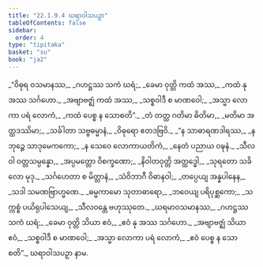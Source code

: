 ```yaml
---
title: "22.1.9.4 ဃရာဝါသပဉှာ"
tableOfContents: false
sidebar:
  order: 4
type: "tipitaka"
basket: "su"
book: "ja2"
---
```



<DynamicBreadcrumb />

<Division number="1449" book="ja2">

<Paragraph number="2786" type="verses" book="ja2">
_“ဝိဓုရ ဝသမာနဿ,_  
_ဂဟဋ္ဌဿ သကံ ဃရံ;_  
_ခေမာ ဝုတ္တိ ကထံ အဿ,_  
_ကထံ နု အဿ သင်္ဂဟော._  

</Paragraph>

</Division>
<Division number="1450" book="ja2">

<Paragraph number="2787" type="verses" book="ja2">
_အဗျာဗဇ္ဈံ ကထံ အဿ,_  
_သစ္စဝါဒီ စ မာဏဝေါ;_  
_အသ္မာ လောကာ ပရံ လောကံ,_  
_ကထံ ပေစ္စ န သောစတိ”._  

</Paragraph>

</Division>
<Division number="1451" book="ja2">

<Paragraph number="2788" type="verses" book="ja2">
_တံ တတ္ထ ဂတိမာ ဓိတိမာ,_  
_မတိမာ အတ္ထဒဿိမာ;_  
_သင်္ခါတာ သဗ္ဗဓမ္မာနံ,_  
_ဝိဓုရော ဧတဒဗြဝိ._  

</Paragraph>

</Division>
<Division number="1452" book="ja2">

<Paragraph number="2789" type="verses" book="ja2">
_“န သာဓာရဏဒါရဿ,_  
_န ဘုဉ္ဇေ သာဒုမေကကော;_  
_န သေဝေ လောကာယတိကံ,_  
_နေတံ ပညာယ ဝဍ္ဎနံ._  

</Paragraph>

</Division>
<Division number="1453" book="ja2">

<Paragraph number="2790" type="verses" book="ja2">
_သီလဝါ ဝတ္တသမ္ပန္နော,_  
_အပ္ပမတ္တော ဝိစက္ခဏော;_  
_နိဝါတဝုတ္တိ အတ္ထဒ္ဓေါ,_  
_သုရတော သခိလော မုဒု._  

</Paragraph>

</Division>
<Division number="1454" book="ja2">

<Paragraph number="2791" type="verses" book="ja2">
_သင်္ဂဟေတာ စ မိတ္တာနံ,_  
_သံဝိဘာဂီ ဝိဓာနဝါ;_  
_တပ္ပေယျ အန္နပါနေန,_  
_သဒါ သမဏဗြာဟ္မဏေ._  

</Paragraph>

</Division>
<Division number="1455" book="ja2">

<Paragraph number="2792" type="verses" book="ja2">
_ဓမ္မကာမော သုတာဓာရော,_  
_ဘဝေယျ ပရိပုစ္ဆကော;_  
_သက္ကစ္စံ ပယိရုပါသေယျ,_  
_သီလဝန္တေ ဗဟုဿုတေ._  

</Paragraph>

</Division>
<Division number="1456" book="ja2">

<Paragraph number="2793" type="verses" book="ja2">
_ဃရမာဝသမာနဿ,_  
_ဂဟဋ္ဌဿ သကံ ဃရံ;_  
_ခေမာ ဝုတ္တိ သိယာ ဧဝံ,_  
_ဧဝံ နု အဿ သင်္ဂဟော._  

</Paragraph>

</Division>
<Division number="1457" book="ja2">

<Paragraph number="2794" type="verses" book="ja2">
_အဗျာဗဇ္ဈံ သိယာ ဧဝံ,_  
_သစ္စဝါဒီ စ မာဏဝေါ;_  
_အသ္မာ လောကာ ပရံ လောကံ,_  
_ဧဝံ ပေစ္စ န သောစတိ”._  


</Paragraph>
</Division>

<Paragraph number="2795" type="center" book="ja2">
ဃရာဝါသပဉှာ နာမ.
</Paragraph>